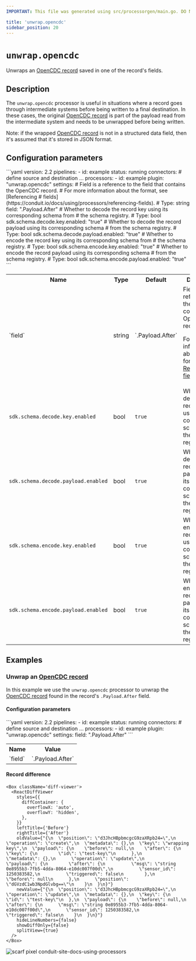 ```yaml
---
IMPORTANT: This file was generated using src/processorgen/main.go. DO NOT EDIT.

title: 'unwrap.opencdc'
sidebar_position: 20
---
```



# `unwrap.opencdc`

Unwraps an [OpenCDC record](https://conduit.io/docs/using/opencdc-record) saved in one of the record's fields.

## Description

The `unwrap.opencdc` processor is useful in situations where a record goes through intermediate
systems before being written to a final destination. In these cases, the original [OpenCDC record](https://conduit.io/docs/using/opencdc-record) is part of the payload
read from the intermediate system and needs to be unwrapped before being written.

Note: if the wrapped [OpenCDC record](https://conduit.io/docs/using/opencdc-record) is not in a structured data field, then it's assumed that it's stored in JSON format.

## Configuration parameters

<Tabs groupId="config-params">
  <TabItem value="yaml" label="YAML">
```yaml
version: 2.2
pipelines:
  - id: example
    status: running
    connectors:
      # define source and destination ...
    processors:
      - id: example
        plugin: "unwrap.opencdc"
        settings:
          # Field is a reference to the field that contains the OpenCDC record.
          # For more information about the format, see [Referencing
          # fields](https://conduit.io/docs/using/processors/referencing-fields).
          # Type: string
          field: ".Payload.After"
          # Whether to decode the record key using its corresponding schema from
          # the schema registry.
          # Type: bool
          sdk.schema.decode.key.enabled: "true"
          # Whether to decode the record payload using its corresponding schema
          # from the schema registry.
          # Type: bool
          sdk.schema.decode.payload.enabled: "true"
          # Whether to encode the record key using its corresponding schema from
          # the schema registry.
          # Type: bool
          sdk.schema.encode.key.enabled: "true"
          # Whether to encode the record payload using its corresponding schema
          # from the schema registry.
          # Type: bool
          sdk.schema.encode.payload.enabled: "true"
```
  </TabItem>
  <TabItem value="table" label="Table">
  <table class="no-margin-table">
      <tr>
        <th>Name</th>
        <th>Type</th>
        <th>Default</th>
        <th>Description</th>
      </tr>
      <tr>
        <td>`field`</td>
        <td>string</td>
        <td>`.Payload.After`</td>
        <td>
  Field is a reference to the field that contains the OpenCDC record.

For more information about the format, see [Referencing fields](https://conduit.io/docs/using/processors/referencing-fields).
        </td>
      </tr>
      <tr>
        <td>`sdk.schema.decode.key.enabled`</td>
        <td>bool</td>
        <td>`true`</td>
        <td>
  Whether to decode the record key using its corresponding schema from the schema registry.
        </td>
      </tr>
      <tr>
        <td>`sdk.schema.decode.payload.enabled`</td>
        <td>bool</td>
        <td>`true`</td>
        <td>
  Whether to decode the record payload using its corresponding schema from the schema registry.
        </td>
      </tr>
      <tr>
        <td>`sdk.schema.encode.key.enabled`</td>
        <td>bool</td>
        <td>`true`</td>
        <td>
  Whether to encode the record key using its corresponding schema from the schema registry.
        </td>
      </tr>
      <tr>
        <td>`sdk.schema.encode.payload.enabled`</td>
        <td>bool</td>
        <td>`true`</td>
        <td>
  Whether to encode the record payload using its corresponding schema from the schema registry.
        </td>
      </tr>
    </table>
  </TabItem>
</Tabs>

## Examples

### Unwrap an [OpenCDC record](https://conduit.io/docs/using/opencdc-record)

In this example we use the `unwrap.opencdc` processor to unwrap the [OpenCDC record](https://conduit.io/docs/using/opencdc-record) found in the record's `.Payload.After` field.

#### Configuration parameters

<Tabs groupId="config-params">
  <TabItem value="yaml" label="YAML">
```yaml
version: 2.2
pipelines:
  - id: example
    status: running
    connectors:
      # define source and destination ...
    processors:
      - id: example
        plugin: "unwrap.opencdc"
        settings:
          field: ".Payload.After"
```
  </TabItem>
  <TabItem value="table" label="Table">
  <table class="no-margin-table">
      <tr>
        <th>Name</th>
        <th>Value</th>
      </tr>
      <tr>
        <td>`field`</td>
        <td>`.Payload.After`</td>
      </tr>
    </table>
  </TabItem>
</Tabs>

#### Record difference

```mdx-code-block
<Box className='diff-viewer'>
  <ReactDiffViewer
    styles={{
      diffContainer: {
        overflowX: 'auto',
        overflowY: 'hidden',
      },
    }}
    leftTitle={'Before'}
    rightTitle={'After'}
    oldValue={"{\n  \"position\": \"d3JhcHBpbmcgcG9zaXRpb24=\",\n  \"operation\": \"create\",\n  \"metadata\": {},\n  \"key\": \"wrapping key\",\n  \"payload\": {\n    \"before\": null,\n    \"after\": {\n      \"key\": {\n        \"id\": \"test-key\"\n      },\n      \"metadata\": {},\n      \"operation\": \"update\",\n      \"payload\": {\n        \"after\": {\n          \"msg\": \"string 0e8955b3-7fb5-4dda-8064-e10dc007f00d\",\n          \"sensor_id\": 1250383582,\n          \"triggered\": false\n        },\n        \"before\": null\n      },\n      \"position\": \"dGVzdC1wb3NpdGlvbg==\"\n    }\n  }\n}"}
    newValue={"{\n  \"position\": \"d3JhcHBpbmcgcG9zaXRpb24=\",\n  \"operation\": \"update\",\n  \"metadata\": {},\n  \"key\": {\n    \"id\": \"test-key\"\n  },\n  \"payload\": {\n    \"before\": null,\n    \"after\": {\n      \"msg\": \"string 0e8955b3-7fb5-4dda-8064-e10dc007f00d\",\n      \"sensor_id\": 1250383582,\n      \"triggered\": false\n    }\n  }\n}"}
    hideLineNumbers={false}
    showDiffOnly={false}
    splitView={true}
  />
</Box>
```



![scarf pixel conduit-site-docs-using-processors](https://static.scarf.sh/a.png?x-pxid=02ff4382-6501-4410-b523-fa8e7f879b00)